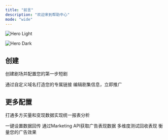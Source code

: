 ```yaml
---
title: "前言"
description: "欢迎来到帮助中心"
mode: "wide"
---
```


<img
  className="block dark:hidden"
  src="/Rectangle59.png"
  alt="Hero Light"
  title=""
/>

<img
  className="hidden dark:block"
  src="/images/hero-dark.png"
  alt="Hero Dark"
/>

## 创建

创建剧场并配置您的第一步短剧

<CardGroup cols="2">
  <Card title="创建剧场" icon="link" href="https://mintlify.com/docs/quickstart">
    通过自定义域名打造您的专属链接
  </Card>
  <Card title="新建剧集" icon="video" href="https://mintlify.com/docs/development">
    编辑剧集信息，立即推广
  </Card>
</CardGroup>

## 更多配置

打通多方买量和变现数据实现统一报表分析

<CardGroup cols="2">
  <Card title="配置TikTok pixel" icon="palette" href="https://mintlify.com/docs/settings/global">
    一键设置数据回传
  </Card>
  <Card title="绑定TikTok Ads" icon="code" href="https://mintlify.com/docs/api-playground/openapi">
    通过Marketing API获取广告表现数据
  </Card>
  <Card title="配置A/B链接" icon="screwdriver-wrench" href="https://mintlify.com/docs/content/components/accordions">
    多维度测试回收表现
  </Card>
  <Card title="消耗关联" icon="stars" href="https://mintlify.com/customers">
    衡量您的广告效果
  </Card>
</CardGroup>